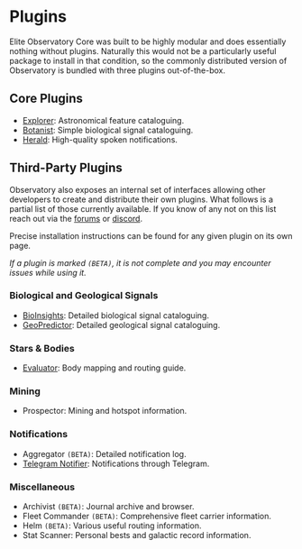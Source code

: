 # Plugins

Elite Observatory Core was built to be highly modular and does essentially nothing without plugins. Naturally this would not be a particularly useful package to install in that condition, so the commonly distributed version of Observatory is bundled with three plugins out-of-the-box.

## Core Plugins

* [Explorer](/plugins/explorer): Astronomical feature cataloguing.
* [Botanist](/plugins/botanist): Simple biological signal cataloguing.
* [Herald](/plugins/herald): High-quality spoken notifications.

## Third-Party Plugins

Observatory also exposes an internal set of interfaces allowing other developers to create and distribute their own plugins. What follows is a partial list of those currently available. If you know of any not on this list reach out via the [forums](https://forums.frontier.co.uk/threads/elite-observatory-search-your-journal-for-potentially-interesting-objects-or-notify-you-of-new-ones-on-the-fly-while-exploring.521544/) or [discord](https://discord.gg/RAFDHsY).

Precise installation instructions can be found for any given plugin on its own page.

*If a plugin is marked `(BETA)`, it is not complete and you may encounter issues while using it.*


### Biological and Geological Signals

  * [BioInsights](/plugins/thirdparty/bioinsights): Detailed biological signal cataloguing.
  * [GeoPredictor](/plugins/thirdparty/geopredictor): Detailed geological signal cataloguing.

### Stars & Bodies

  * [Evaluator](/plugins/thirdparty/evaluator): Body mapping and routing guide.

### Mining

  * Prospector: Mining and hotspot information.

### Notifications

  * Aggregator `(BETA)`: Detailed notification log.
  * [Telegram Notifier](/plugins/thirdparty/telegram): Notifications through Telegram.

### Miscellaneous

  * Archivist `(BETA)`: Journal archive and browser.
  * Fleet Commander `(BETA)`: Comprehensive fleet carrier information.
  * Helm `(BETA)`: Various useful routing information.
  * Stat Scanner: Personal bests and galactic record information.

